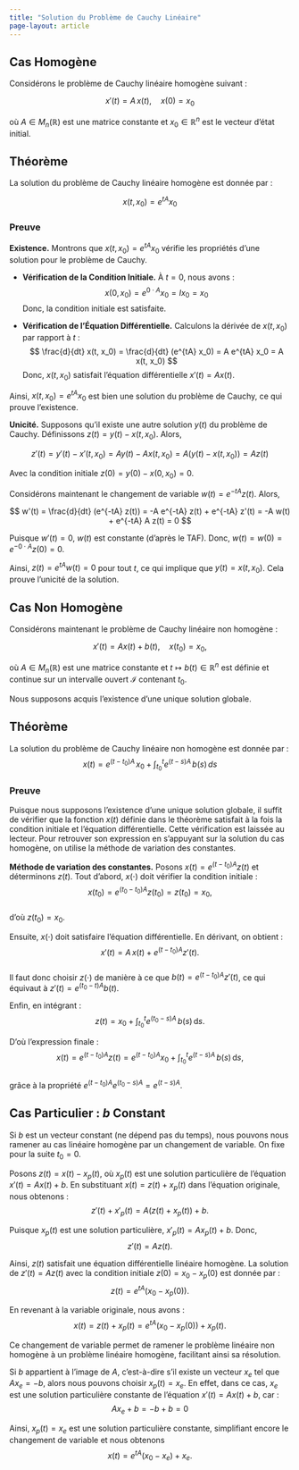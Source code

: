 ```yaml
---
title: "Solution du Problème de Cauchy Linéaire"
page-layout: article
---
```


## Cas Homogène

Considérons le problème de Cauchy linéaire homogène suivant :

$$
    x'(t) = A\, x(t), \quad x(0) = x_0
$$

où $A \in M_n(\mathbb{R})$ est une matrice constante et $x_0 \in \mathbb{R}^n$ est le vecteur d'état initial.

::: {.callout-important icon=false}
## Théorème

La solution du problème de Cauchy linéaire homogène est donnée par :

$$
    x(t, x_0) = e^{tA} x_0
$$
:::

::: {.callout-caution collapse="true" icon=false}
### Preuve

**Existence.** Montrons que $x(t, x_0) = e^{tA} x_0$ vérifie les propriétés d'une solution pour le problème de Cauchy.

- **Vérification de la Condition Initiale.**
    À $t = 0$, nous avons :
    $$
        x(0, x_0) = e^{0 \cdot A} x_0 = I x_0 = x_0
    $$
    Donc, la condition initiale est satisfaite.

- **Vérification de l'Équation Différentielle.**
    Calculons la dérivée de $x(t, x_0)$ par rapport à $t$ :
    $$
        \frac{d}{dt} x(t, x_0) = \frac{d}{dt} (e^{tA} x_0) = A e^{tA} x_0 = A x(t, x_0)
    $$
    Donc, $x(t, x_0)$ satisfait l'équation différentielle $x'(t) = A x(t)$.

Ainsi, $x(t, x_0) = e^{tA} x_0$ est bien une solution du problème de Cauchy, ce qui prouve l'existence.

**Unicité.** Supposons qu'il existe une autre solution $y(t)$ du problème de Cauchy. Définissons $z(t) = y(t) - x(t, x_0)$. Alors,

$$
    z'(t) = y'(t) - x'(t, x_0) = A y(t) - A x(t, x_0) = A (y(t) - x(t, x_0)) = A z(t)
$$

Avec la condition initiale $z(0) = y(0) - x(0, x_0) = 0$.

Considérons maintenant le changement de variable $w(t) = e^{-tA} z(t)$. Alors,

$$
    w'(t) = \frac{d}{dt} (e^{-tA} z(t)) = -A e^{-tA} z(t) + e^{-tA} z'(t) = -A w(t) + e^{-tA} A z(t) = 0
$$

Puisque $w'(t) = 0$, $w(t)$ est constante (d'après le TAF). Donc, $w(t) = w(0) = e^{-0 \cdot A} z(0) = 0$.

Ainsi, $z(t) = e^{tA} w(t) = 0$ pour tout $t$, ce qui implique que $y(t) = x(t, x_0)$. Cela prouve l'unicité de la solution.
:::

## Cas Non Homogène

Considérons maintenant le problème de Cauchy linéaire non homogène :

$$
    x'(t) = A x(t) + b(t), \quad x(t_0) = x_0,
$$

où $A \in M_n(\mathbb{R})$ est une matrice constante et $t \mapsto b(t) \in \mathbb{R}^n$ est définie et continue sur un intervalle ouvert $\mathcal{I}$ contenant $t_0$.

::: {.callout-note}
Nous supposons acquis l'existence d'une unique solution globale. 
:::

::: {.callout-important icon=false}
## Théorème

La solution du problème de Cauchy linéaire non homogène est donnée par :
$$
x(t) = e^{(t-t_0)A}\, x_0 + \int_{t_0}^{t} e^{(t-s)A}\, b(s) \, ds
$$
:::

::: {.callout-caution collapse="true" icon=false}
### Preuve

Puisque nous supposons l'existence d'une unique solution globale, il suffit de vérifier que la fonction $x(t)$ définie dans le théorème satisfait à la fois la condition initiale et l'équation différentielle. Cette vérification est laissée au lecteur. Pour retrouver son expression en s'appuyant sur la solution du cas homogène, on utilise la méthode de variation des constantes.  

**Méthode de variation des constantes.**
Posons $x(t) = e^{(t-t_0)A} z(t)$ et déterminons $z(t)$. Tout d'abord, $x(\cdot)$ doit vérifier la condition initiale :  
$$
x(t_0) = e^{(t_0-t_0)A} z(t_0) = z(t_0) = x_0,
$$  
d'où $z(t_0) = x_0$.  

Ensuite, $x(\cdot)$ doit satisfaire l'équation différentielle. En dérivant, on obtient :  
$$
x'(t) = A\, x(t) + e^{(t-t_0)A} z'(t).
$$  
Il faut donc choisir $z(\cdot)$ de manière à ce que $b(t) = e^{(t-t_0)A} z'(t)$, ce qui équivaut à $z'(t) = e^{(t_0-t)A} b(t)$.  

Enfin, en intégrant :  
$$
z(t) = x_0 + \int_{t_0}^t e^{(t_0-s)A}\, b(s)\, \mathrm{d}s.
$$  

D'où l'expression finale :  
$$
x(t) = e^{(t-t_0)A} z(t) = e^{(t-t_0)A} x_0 + \int_{t_0}^t e^{(t-s)A}\, b(s)\, \mathrm{d}s,
$$  
grâce à la propriété $e^{(t-t_0)A} e^{(t_0-s)A} = e^{(t-s)A}$.
:::

## Cas Particulier : $b$ Constant

Si $b$ est un vecteur constant (ne dépend pas du temps), nous pouvons nous ramener au cas linéaire homogène par un changement de variable. On fixe pour la suite $t_0 = 0$.

Posons $z(t) = x(t) - x_p(t)$, où $x_p(t)$ est une solution particulière de l'équation $x'(t) = A x(t) + b$. En substituant $x(t) = z(t) + x_p(t)$ dans l'équation originale, nous obtenons :
$$
    z'(t) + x'_p(t) = A(z(t) + x_p(t)) + b.
$$

Puisque $x_p(t)$ est une solution particulière, $x'_p(t) = A x_p(t) + b$. Donc,
$$
    z'(t) = A z(t).
$$

Ainsi, $z(t)$ satisfait une équation différentielle linéaire homogène. La solution de $z'(t) = A z(t)$ avec la condition initiale $z(0) = x_0 - x_p(0)$ est donnée par :
$$
    z(t) = e^{tA} (x_0 - x_p(0)).
$$

En revenant à la variable originale, nous avons :
$$
    x(t) = z(t) + x_p(t) = e^{tA} (x_0 - x_p(0)) + x_p(t).
$$

Ce changement de variable permet de ramener le problème linéaire non homogène à un problème linéaire homogène, facilitant ainsi sa résolution.

::: {.callout-note}
Si $b$ appartient à l'image de $A$, c'est-à-dire s'il existe un vecteur $x_e$ tel que $A x_e = -b$, alors nous pouvons choisir $x_p(t) = x_e$. En effet, dans ce cas, $x_e$ est une solution particulière constante de l'équation $x'(t) = A x(t) + b$, car :
$$
A x_e + b = -b + b = 0
$$

Ainsi, $x_p(t) = x_e$ est une solution particulière constante, simplifiant encore le changement de variable et nous obtenons
$$
    x(t) = e^{tA} (x_0 - x_e) + x_e.
$$
:::
